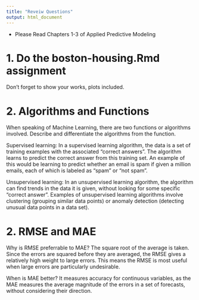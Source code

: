```yaml
---
title: "Reveiw Questions"
output: html_document
---
```



* Please Read Chapters 1-3 of Applied 
Predictive Modeling 


# 1.  Do the boston-housing.Rmd assignment
Don't forget to show your works, plots included.



# 2. Algorithms and Functions

When speaking of Machine Learning, there are two functions or algorithms involved.
Describe and differentiate the algorithms from the function.

Supervised learning: In a supervised learning algorithm, the data is a set of training examples with the associated "correct answers". The algorithm learns to predict the correct answer from this training set. An example of this would be learning to predict whether an email is spam if given a million emails, each of which is labeled as "spam" or "not spam".


Unsupervised learning: In an unsupervised learning algorithm, the algorithm can find trends in the data it is given, without looking for some specific "correct answer". Examples of unsupervised learning algorithms involve clustering (grouping similar data points) or anomaly detection (detecting unusual data points in a data set).



# 2. RMSE and MAE

Why is RMSE preferrable to MAE? 
The square root of the average is taken. Since the errors are squared before they are averaged, the RMSE gives a relatively high weight to large errors. This means the RMSE is most useful when large errors are particularly undesirable.

When is MAE better? 
It measures accuracy for continuous variables, as the MAE measures the average magnitude of the errors in a set of forecasts, without considering their direction. 




